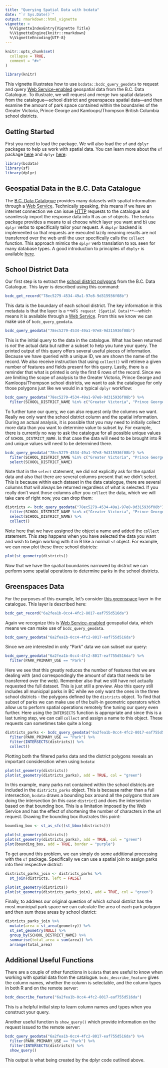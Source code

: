 ```yaml
---
title: "Querying Spatial Data with bcdata"
date: "`r Sys.Date()`"
output: rmarkdown::html_vignette
vignette: >
  %\VignetteIndexEntry{Vignette Title}
  %\VignetteEngine{knitr::rmarkdown}
  %\VignetteEncoding{UTF-8}
---
```


```r
knitr::opts_chunk$set(
  collapse = TRUE,
  comment = "#>"
)

library(knitr)
```


This vignette illustrates how to use `bcdata::bcdc_query_geodata` to request and query [Web Service-enabled](https://www2.gov.bc.ca/gov/content?id=95D78D544B244F34B89223EF069DF74E) geospatial data from the B.C. Data Catalogue. To illustrate, we will request and merge two spatial datasets from the catalogue---school district and greenspaces spatial data---and then examine the amount of park space contained within the boundaries of the Greater Victoria, Prince George and Kamloops/Thompson British Columbia school districts.

## Getting Started
First you need to load the package. We will also load the `sf` and `dplyr` packages to help us work with spatial data. You can learn more about the `sf` package [here](https://r-spatial.github.io/sf/) and `dplyr` [here](https://dplyr.tidyverse.org/):

```r
library(bcdata)
library(sf)
library(dplyr)
```


## Geospatial Data in the B.C. Data Catalogue
The [B.C. Data Catalogue](https://catalogue.data.gov.bc.ca/dataset) provides many datasets with spatial information through a [Web Service](https://www2.gov.bc.ca/gov/content?id=95D78D544B244F34B89223EF069DF74E). Technically speaking, this means if we have an internet connection we can issue [HTTP](https://en.wikipedia.org/wiki/Hypertext_Transfer_Protocol) requests to the catalogue and seamlessly import the response data into R as an `sf` objects. The `bcdata` package provides a means to a) choose which layer you want and b) use `dplyr` verbs to specifically tailor your request.  A `dbplyr` backend is implemented so that requests are executed lazily meaning results are not transferred over the web until the user specifically calls the `collect` function. This approach mimics the `dplyr` verb translation to `SQL` seen for many database types. A good introduction to principles of `dbplyr` is available [here](https://cran.r-project.org/web/packages/dbplyr/vignettes/dbplyr.html).

## School District Data
Our first step is to extract the [school district polygons](https://catalog.data.gov.bc.ca/dataset/78ec5279-4534-49a1-97e8-9d315936f08b) from the B.C. Data Catalogue. This layer is described using this command:

```r
bcdc_get_record("78ec5279-4534-49a1-97e8-9d315936f08b")
```

This data is the boundary of each school district. The key information in this metadata is that the layer is a `**WFS request (Spatial Data)**`---which means it is available through a [Web Service](https://www2.gov.bc.ca/gov/content?id=95D78D544B244F34B89223EF069DF74E). From this we know we can make use of `bcdc_query_geodata`.

```r
bcdc_query_geodata("78ec5279-4534-49a1-97e8-9d315936f08b") 
```

This is the initial query to the data in the catalogue. What has been returned is *not* the actual data but rather a subset to help you tune your query. The printed output of this query offers several useful pieces of information. Because we have queried with a unique ID, we are shown the name of the record. We also receive instruction that using `collect()` will retrieve a given number of features and fields present for this query. Lastly, there is a reminder that what is printed is only the first 6 rows of the record. Since we are limiting the scope of analysis to the Greater Victoria, Prince George and Kamloops/Thompson school districts, we want to ask the catalogue for only those polygons just like we would in a typical `dplyr` workflow:

```r
bcdc_query_geodata("78ec5279-4534-49a1-97e8-9d315936f08b") %>% 
  filter(SCHOOL_DISTRICT_NAME %in% c("Greater Victoria", "Prince George","Kamloops/Thompson")) 
```

To further tune our query, we can also request only the columns we want. Really we only want the school district column and the spatial information. During an actual analysis, it is possible that you may need to initially collect more data than you want to determine value to subset by. For example, there is currently no way to ask the catalogue for all possible unique values of `SCHOOL_DISTRICT_NAME`. Is that case the data will need to be brought into R and unique values will need to be determined there.

```r
bcdc_query_geodata("78ec5279-4534-49a1-97e8-9d315936f08b") %>% 
  filter(SCHOOL_DISTRICT_NAME %in% c("Greater Victoria", "Prince George","Kamloops/Thompson")) %>% 
  select(SCHOOL_DISTRICT_NAME)
```

Note that in the `select` statement, we did not explicitly ask for the spatial data and also that there are several columns present that we didn't select. This is because within each dataset in the data catalogue, there are several columns that will always be returned regardless of what is selected. If you really don't want those columns after you `collect` the data, which we will take care of right now, you can drop them:

```r
districts <- bcdc_query_geodata("78ec5279-4534-49a1-97e8-9d315936f08b") %>% 
  filter(SCHOOL_DISTRICT_NAME %in% c("Greater Victoria", "Prince George","Kamloops/Thompson")) %>% 
  select(SCHOOL_DISTRICT_NAME) %>% 
  collect()
```

Note here that we have assigned the object a name and added the `collect` statement. This step happens when you have selected the data you want and wish to begin working with it in R like a normal `sf` object. For example, we can now plot these three school districts:

```r
plot(st_geometry(districts))
```

Now that we have the spatial boundaries narrowed by district we can perform some spatial operations to determine parks in the school districts.

## Greenspaces Data
For the purposes of this example, let's consider [this greenspace](catalogue.data.gov.bc.ca/dataset/6a2fea1b-0cc4-4fc2-8017-eaf755d516da) layer in the catalogue. This layer is described here:

```r
bcdc_get_record("6a2fea1b-0cc4-4fc2-8017-eaf755d516da")
```

Again we recognize this is [Web Service-enabled](https://www2.gov.bc.ca/gov/content?id=95D78D544B244F34B89223EF069DF74E) geospatial data, which means we can make use of `bcdc_query_geodata`.

```r
bcdc_query_geodata("6a2fea1b-0cc4-4fc2-8017-eaf755d516da")
```

Since we are interested in only "Park" data we can subset our query:

```r
bcdc_query_geodata("6a2fea1b-0cc4-4fc2-8017-eaf755d516da") %>%
  filter(PARK_PRIMARY_USE == "Park")
```

Here we see that this greatly reduces the number of features that we are dealing with (and correspondingly the amount of data that needs to be transferred over the web). Remember also that we still have not actually requested the full dataset. This is just still a preview. Also this query still includes all municipal parks in BC while we only want the ones in the three school districts - the polygons defined by the `districts` object. To find that subset of parks we can make use of the built-in geometric operators which allow us to perform spatial operations remotely fine tuning our query even further. Here using the `INTERSECTS` function is appropriate and since this is a last tuning step, we can call `collect` and assign a name to this object. These requests can sometimes take quite a long:

```r
districts_parks <- bcdc_query_geodata("6a2fea1b-0cc4-4fc2-8017-eaf755d516da") %>%
  filter(PARK_PRIMARY_USE == "Park") %>% 
  filter(INTERSECTS(districts)) %>% 
  collect()
```

Plotting both the filtered parks data and the district polygons reveals an important consideration when using `bcdata`:

```r
plot(st_geometry(districts))
plot(st_geometry(districts_parks), add = TRUE, col = "green")
```

In this example, many parks not contained within the school districts are included in the `districts_parks` object. This is because rather than a full intersection, `bcdata` draws a bounding box around all the polygons that are doing the intersection (in this case `district`) and does the intersection based on that bounding box. This is a limitation imposed by the Web Service and has the effect of shortening the number of characters in the url request. Drawing the bounding box illustrates this point:

```r
bounding_box <- st_as_sfc((st_bbox(districts)))

plot(st_geometry(districts))
plot(st_geometry(districts_parks), add = TRUE, col = "green")
plot(bounding_box, add = TRUE, border = "purple")
```

To get around this problem, we can simply do some additional processing with the `sf` package. Specifically we can use a spatial join to assign parks into their respective district: 

```r
districts_parks_join <- districts_parks %>% 
  st_join(districts, left = FALSE) 
```

```r
plot(st_geometry(districts))
plot(st_geometry(districts_parks_join), add = TRUE, col = "green")
```

Finally, to address our original question of which school district has the most municipal park space we can calculate the area of each park polygon and then sum those areas by school district:

```r
districts_parks_join %>% 
  mutate(area = st_area(geometry)) %>% 
  st_set_geometry(NULL) %>% 
  group_by(SCHOOL_DISTRICT_NAME) %>% 
  summarise(total_area = sum(area)) %>% 
  arrange(total_area)
```

## Additional Useful Functions
There are a couple of other functions in `bcdata` that are useful to know when working with spatial data from the catalogue. `bcdc_describe_feature` gives the column names, whether the column is selectable, and the column types in both R and on the remote server:

```r
bcdc_describe_feature("6a2fea1b-0cc4-4fc2-8017-eaf755d516da")
```

This is a helpful initial step to learn column names and types when you construct your query. 

Another useful function is `show_query()` which provide information on the request issued to the remote server:

```r
bcdc_query_geodata("6a2fea1b-0cc4-4fc2-8017-eaf755d516da") %>%
  filter(PARK_PRIMARY_USE == "Park") %>% 
  filter(INTERSECTS(districts)) %>% 
  show_query()
```

This output is what being created by the dplyr code outlined above. 
